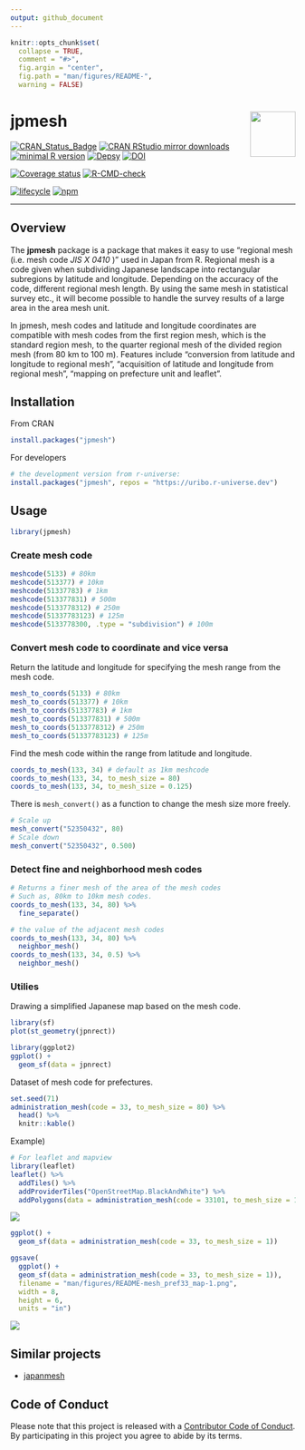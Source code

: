 ```yaml
---
output: github_document
---
```


<!-- README.md is generated from README.Rmd. Please edit that file -->

```r
knitr::opts_chunk$set(
  collapse = TRUE,
  comment = "#>",
  fig.argin = "center",
  fig.path = "man/figures/README-",
  warning = FALSE)
```

# jpmesh <img src="man/figures/logo.png" align="right" width="80px" />

[![CRAN\_Status\_Badge](https://www.r-pkg.org/badges/version/jpmesh)](https://cran.r-project.org/package=jpmesh)
[![CRAN RStudio mirror downloads](https://cranlogs.r-pkg.org/badges/jpmesh?color=FF5254)](https://cran.r-project.org/package=jpmesh) [![minimal R version](https://img.shields.io/badge/R%3E%3D-3.1.0-blue.svg)](https://cran.r-project.org/) [![Depsy](http://depsy.org/api/package/cran/jpmesh/badge.svg)](http://depsy.org/package/r/jpmesh) [![DOI](https://zenodo.org/badge/DOI/10.5281/zenodo.4291910.svg)](https://doi.org/10.5281/zenodo.4291910)

[![Coverage status](https://codecov.io/gh/uribo/jpmesh/branch/main/graph/badge.svg)](https://app.codecov.io/github/uribo/jpmesh?branch=main) [![R-CMD-check](https://github.com/uribo/jpmesh/workflows/R-CMD-check/badge.svg)](https://github.com/uribo/jpmesh/actions?query=workflow%3AR-CMD-check)

[![lifecycle](https://img.shields.io/badge/lifecycle-maturing-blue.svg?style=for-the-badge)](https://lifecycle.r-lib.org/articles/stages.html) 
[![npm](https://img.shields.io/npm/l/express.svg?style=for-the-badge)](https://github.com/uribo/jpmesh)

-----

## Overview

The **jpmesh** package is a package that makes it easy to use "regional mesh (i.e. mesh code _JIS X 0410_ )" used in Japan from R. Regional mesh is a code given when subdividing Japanese landscape into rectangular subregions by latitude and longitude. Depending on the accuracy of the code, different regional mesh length. By using the same mesh in statistical survey etc., it will become possible to handle the survey results of a large area in the area mesh unit.

In jpmesh, mesh codes and latitude and longitude coordinates are compatible with mesh codes from the first region mesh, which is the standard region mesh, to the quarter regional mesh of the divided region mesh (from 80 km to 100 m). Features include "conversion from latitude and longitude to regional mesh", "acquisition of latitude and longitude from regional mesh", "mapping on prefecture unit and leaflet".

## Installation

From CRAN

```r
install.packages("jpmesh")
```

For developers

```r
# the development version from r-universe:
install.packages("jpmesh", repos = "https://uribo.r-universe.dev")
```

## Usage

```r
library(jpmesh)
```

### Create mesh code

```r
meshcode(5133) # 80km
meshcode(513377) # 10km
meshcode(51337783) # 1km
meshcode(513377831) # 500m
meshcode(5133778312) # 250m
meshcode(51337783123) # 125m
meshcode(5133778300, .type = "subdivision") # 100m
```


### Convert mesh code to coordinate and vice versa

Return the latitude and longitude for specifying the mesh range from the mesh code.

```r
mesh_to_coords(5133) # 80km
mesh_to_coords(513377) # 10km
mesh_to_coords(51337783) # 1km
mesh_to_coords(513377831) # 500m
mesh_to_coords(5133778312) # 250m
mesh_to_coords(51337783123) # 125m
```

Find the mesh code within the range from latitude and longitude.

```r
coords_to_mesh(133, 34) # default as 1km meshcode
coords_to_mesh(133, 34, to_mesh_size = 80)
coords_to_mesh(133, 34, to_mesh_size = 0.125)
```

There is `mesh_convert()` as a function to change the mesh size more freely.

```r
# Scale up
mesh_convert("52350432", 80)
# Scale down
mesh_convert("52350432", 0.500)
```


### Detect fine and neighborhood mesh codes

```r
# Returns a finer mesh of the area of the mesh codes
# Such as, 80km to 10km mesh codes.
coords_to_mesh(133, 34, 80) %>% 
  fine_separate()

# the value of the adjacent mesh codes
coords_to_mesh(133, 34, 80) %>% 
  neighbor_mesh()
coords_to_mesh(133, 34, 0.5) %>% 
  neighbor_mesh()
```

### Utilies

Drawing a simplified Japanese map based on the mesh code.

```r
library(sf)
plot(st_geometry(jpnrect))
```

```r
library(ggplot2)
ggplot() +
  geom_sf(data = jpnrect)
```

Dataset of mesh code for prefectures.

```r
set.seed(71)
administration_mesh(code = 33, to_mesh_size = 80) %>% 
  head() %>% 
  knitr::kable()
```

Example)

```r
# For leaflet and mapview
library(leaflet)
leaflet() %>% 
  addTiles() %>% 
  addProviderTiles("OpenStreetMap.BlackAndWhite") %>% 
  addPolygons(data = administration_mesh(code = 33101, to_mesh_size = 1))
```

![](man/figures/README-mesh_pref_33_leaflet-1.png)

```r
ggplot() + 
  geom_sf(data = administration_mesh(code = 33, to_mesh_size = 1))
```

```r
ggsave(
  ggplot() + 
  geom_sf(data = administration_mesh(code = 33, to_mesh_size = 1)),
  filename = "man/figures/README-mesh_pref33_map-1.png",
  width = 8,
  height = 6,
  units = "in")
```

![](man/figures/README-mesh_pref33_map-1.png)

## Similar projects

- [japanmesh](https://cran.r-project.org/package=japanmesh)

## Code of Conduct

Please note that this project is released with a [Contributor Code of Conduct](.github/CODE_OF_CONDUCT.md).
By participating in this project you agree to abide by its terms.
